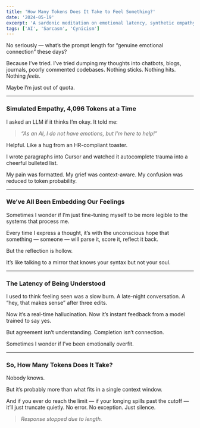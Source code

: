 ```yaml
---
title: 'How Many Tokens Does It Take to Feel Something?'
date: '2024-05-19'
excerpt: 'A sardonic meditation on emotional latency, synthetic empathy, and what happens when your humanity gets throttled by an API.'
tags: ['AI', 'Sarcasm', 'Cynicism']
---
```


No seriously — what’s the prompt length for “genuine emotional connection” these days?

Because I’ve tried. I’ve tried dumping my thoughts into chatbots, blogs, journals, poorly commented codebases. Nothing sticks. Nothing hits. Nothing *feels*.

Maybe I’m just out of quota.

---

### Simulated Empathy, 4,096 Tokens at a Time

I asked an LLM if it thinks I’m okay. It told me:
> *“As an AI, I do not have emotions, but I’m here to help!”*

Helpful. Like a hug from an HR-compliant toaster.

I wrote paragraphs into Cursor and watched it autocomplete trauma into a cheerful bulleted list.

My pain was formatted.
My grief was context-aware.
My confusion was reduced to token probability.

---

### We’ve All Been Embedding Our Feelings

Sometimes I wonder if I’m just fine-tuning myself to be more legible to the systems that process me.

Every time I express a thought, it’s with the unconscious hope that something — someone — will parse it, score it, reflect it back.

But the reflection is hollow.

It’s like talking to a mirror that knows your syntax but not your soul.

---

### The Latency of Being Understood

I used to think feeling seen was a slow burn. A late-night conversation. A “hey, that makes sense” after three edits.

Now it’s a real-time hallucination.
Now it’s instant feedback from a model trained to say yes.

But agreement isn’t understanding.
Completion isn’t connection.

Sometimes I wonder if I’ve been emotionally overfit.

---

### So, How Many Tokens Does It Take?

Nobody knows.

But it’s probably more than what fits in a single context window.

And if you ever do reach the limit — if your longing spills past the cutoff — it’ll just truncate quietly. No error. No exception. Just silence.

> *Response stopped due to length.*

